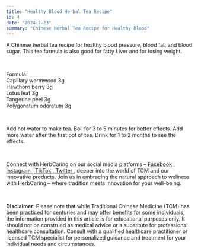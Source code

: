 ```yaml
---
title: "Healthy Blood Herbal Tea Recipe"
id: 4
date: "2024-2-23"
summary: "Chinese Herbal Tea Recipe for Healthy Blood"
---
```


<p>
A Chinese herbal tea recipe for healthy blood pressure, blood fat, and blood sugar. This tea formula is also good for fatty Liver and for losing weight.
</p>
<br />
<p>
  Formula:<br />
  Capillary wormwood 3g<br />
  Hawthorn berry 3g<br />
  Lotus leaf 3g<br />
  Tangerine peel 3g<br />
  Polygonatum odoratum 3g
</p>
<br />
<p>
Add hot water to make tea. Boil for 3 to 5 minutes for better effects.
Add more water after the first pot of tea. Drink for 1 to 2 months to see the effects.
</p>
<br />
<p>
  Connect with HerbCaring on our social media platforms –
  <a href="https://www.facebook.com/herbcaring" target="_blank">
    <u>Facebook</u>
  </a>
  ,<a href="https://www.instagram.com/herbcaring/" target="_blank">
    <u>Instagram</u>
  </a>,<a href="https://www.tiktok.com/@herbcaring" target="_blank">
    <u>TikTok</u>
  </a>,<a href="https://twitter.com/HerbCaring" target="_blank">
    <u>Twitter</u>
  </a>, deeper into the world of TCM and our innovative products. Join us in embracing
  the natural approach to wellness with HerbCaring – where tradition meets innovation
  for your well-being.
</p>
<br />
<p>
  <b>Disclaimer</b>: Please note that while Traditional Chinese Medicine (TCM)
  has been practiced for centuries and may offer benefits for some individuals,
  the information provided in this article is for educational purposes only. It
  should not be construed as medical advice or a substitute for professional
  healthcare consultation. Consult with a qualified healthcare practitioner or
  licensed TCM specialist for personalized guidance and treatment for your
  individual needs and circumstances.
</p>
